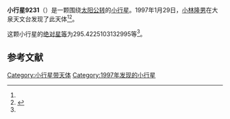 {{Infobox planet
| bgcolour = #FFFFC0
| name = 9231 Shimaken
| symbol = 
| image = 
| caption = 
| discovery = yes
| discovery_ref = 
| discoverer = [[小林隆男|小林隆男]]
| discovery_site = [[大泉天文台|大泉天文台]] 
| discovered = 1997年1月29日
| designations = yes
| mp_name = 
| named_after = 
| alt_names = 1997 BB2/ 1976 SX9 / 1981 AZ2 / 1991 EO8 / 1995 SL9
| mp_category = [[主带小行星|主带小行星]]
| orbit_ref = <ref name="a">[http://ssd.jpl.nasa.gov/sbdb.cgi?sstr=9231 9231 Shimaken] {{Wayback|url=http://ssd.jpl.nasa.gov/sbdb.cgi?sstr=9231 |date=20210810070331 }}，小行星數據庫瀏覽器（JPL Small-Body Database Browser）－[[美国国家航空航天局|美国国家航空航天局]]喷气推进实验室</ref>
| epoch = 2456400.5 (2013年4月18日更新)
| aphelion = {{convert|2.44505645459448|AU|km|3|abbr=on|lk=out}}
| perihelion = {{convert|1.868840869938797|AU|km|3|abbr=on}}
| semimajor = {{convert|2.156948662266639|AU|km|3|abbr=on}}
| eccentricity = 0.133571928
| period = 1157.06602 [[日|日]]<br />3.17[[儒略年|儒略年]]
| avg_speed = 
| inclination = 3.134324243183603
| asc_node = 1.745881552201244
| mean_anomaly = 
| arg_peri = 295.4225103132995
| satellites = 
| physical_characteristics = yes
| dimensions = 
| mass = 
| density = 
| surface_grav = 
| escape_velocity = 
| sidereal_day = 
| axial_tilt = 
| pole_ecliptic_lat = 
| pole_ecliptic_lon = 
| albedo = 
| temperatures= 
| temp_name1 = 
| mean_temp_1 = 
| max_temp_1 = 
| temp_name2 = 
| max_temp_2 = 
| spectral_type = 
| abs_magnitude = 295.4225103132995
}}

'''小行星9231'''（{{lang-en|9231 Shimaken}}）是一颗围绕[[太阳|太阳]][[公转|公转]]的[[小行星|小行星]]。1997年1月29日，[[小林隆男|小林隆男]]在大泉天文台发现了此天体<ref name="a" /><ref>{{cite news|title=小行星列表|url=http://cfa-www.harvard.edu/iau/lists/NumberedMPs.txt|accessdate=2013-07-08|newspaper=哈佛大学|archive-date=2008-05-17|archive-url=https://web.archive.org/web/20080517010638/http://cfa-www.harvard.edu/iau/lists/NumberedMPs.txt|dead-url=no}}</ref>。

这颗小行星的[[绝对星等|绝对星等]]为295.4225103132995等<ref name="a" />。

==参考文献==
{{reflist}}
{{Minor Planet Number|[[小行星9230|小行星9230]]|[[小行星9232|小行星9232]]}}

{{小天体}}

[[Category:小行星带天体|Category:小行星带天体]]
[[Category:1997年发现的小行星|Category:1997年发现的小行星]]

{{asteroid-stub}}